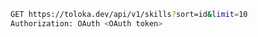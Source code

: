```bash
GET https://toloka.dev/api/v1/skills?sort=id&limit=10
Authorization: OAuth <OAuth token>
```